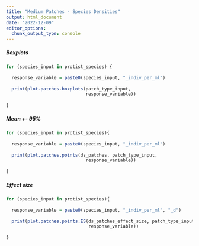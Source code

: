 ```yaml
---
title: "Medium Patches - Species Densities"
output: html_document
date: "2022-12-09"
editor_options: 
  chunk_output_type: console
---
```


##### Boxplots

```r
for (species_input in protist_species) {
  
  response_variable = paste0(species_input, "_indiv_per_ml")
  
  print(plot.patches.boxplots(patch_type_input,
                              response_variable))
  
}
```

##### Mean +- 95%

```r
for (species_input in protist_species){
  
  response_variable = paste0(species_input, "_indiv_per_ml")
  
  print(plot.patches.points(ds_patches, patch_type_input,
                              response_variable))
  
}
```

##### Effect size

```r
for (species_input in protist_species){
  
  response_variable = paste0(species_input, "_indiv_per_ml", "_d")
  
  print(plot.patches.points.ES(ds_patches_effect_size, patch_type_input,
                               response_variable))
  
}
```